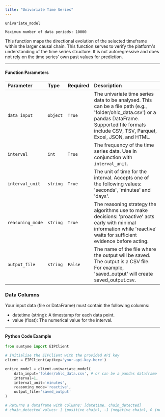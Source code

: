 ```yaml
---
title: "Univariate Time Series"
---
```


`univariate_model`

`Maximum number of data periods: 10000`

This function maps the directional evolution of the selected timeframe within the larger causal chain. This function serves to verify the platform's understanding of the time series structure. It is not autoregressive and does not rely on the time series' own past values for prediction.

---

#### Function Parameters

| Parameter        | Type     | Required | Description                                                                                                                                                                                            |
| :--------------- | :------- | :------- | :----------------------------------------------------------------------------------------------------------------------------------------------------------------------------------------------------- |
| `data_input`     | `object` | `True`   | The univariate time series data to be analysed. This can be a file path (e.g., 'folder/ohlc_data.csv') or a pandas DataFrame. Supported file formats include CSV, TSV, Parquet, Excel, JSON, and HTML. |
| `interval`       | `int`    | `True`   | The frequency of the time series data. Use in conjunction with `interval_unit`.                                                                                                                        |
| `interval_unit`  | `string` | `True`   | The unit of time for the interval. Accepts one of the following values: 'seconds', 'minutes' and 'days'.                                                                                               |
| `reasoning_mode` | `string` | `True`   | The reasoning strategy the algorithms use to make decisions: 'proactive' acts early with minimal information while 'reactive' waits for sufficient evidence before acting.                             |
| `output_file`    | `string` | `False`  | The name of the file where the output will be saved. The output is a CSV file. For example, 'saved_output' will create saved_output.csv.                                                               |

### Data Columns

Your input data (file or DataFrame) must contain the following columns:

- datetime (string): A timestamp for each data point.
- value (float): The numerical value for the interval.

---

#### Python Code Example

```python
from sumtyme import EIPClient

# Initialise the EIPClient with the provided API key
client = EIPClient(apikey='your-api-key-here')

entire_model = client.univariate_model(
    data_input='folder/ohlc_data.csv', # or can be a pandas dataframe 
    interval=1,
    interval_unit='minutes',
    reasoning_mode='reactive',
    output_file='saved_output'
)

# Returns a dataframe with columns: [datetime, chain_detected]
# chain_detected values: 1 (positive chain), -1 (negative chain), 0 (no chain detected)
```